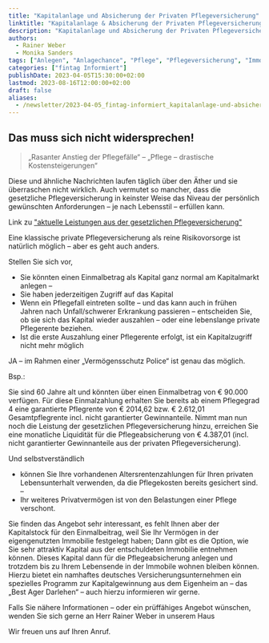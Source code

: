 ```yaml
---
title: "Kapitalanlage und Absicherung der Privaten Pflegeversicherung"
linktitle: "Kapitalanlage & Absicherung der Privaten Pflegeversicherung"
description: "Kapitalanlage und Absicherung der Privaten Pflegeversicherung? Das muss sich nicht widersprechen!"
authors:
  - Rainer Weber
  - Monika Sanders
tags: ["Anlegen", "Anlagechance", "Pflege", "Pflegeversicherung", "Immobilien"]
categories: ["fintag Informiert"]
publishDate: 2023-04-05T15:30:00+02:00
lastmod: 2023-08-16T12:00:00+02:00
draft: false
aliases:
  - /newsletter/2023-04-05_fintag-informiert_kapitalanlage-und-absicherung-der-privaten-pflegeversicherung/
---
```


## Das muss sich nicht widersprechen!

> „Rasanter Anstieg der Pflegefälle“ – „Pflege – drastische Kostensteigerungen“

Diese und ähnliche Nachrichten laufen täglich über den Äther und sie überraschen
nicht wirklich. Auch vermutet so mancher, dass die gesetzliche Pflegeversicherung in keinster
Weise das Niveau der persönlich gewünschten Anforderungen – je nach Lebensstil – erfüllen kann.

Link zu ["aktuelle Leistungen aus der gesetzlichen Pflegeversicherung"](/unterlagen/aktuelle_leistungen_aus_der_gesetzlichen_pflegeversicherung.png)

Eine klassische private Pflegeversicherung als reine Risikovorsorge ist natürlich möglich – aber
es geht auch anders.

Stellen Sie sich vor,

- Sie könnten einen Einmalbetrag als Kapital ganz normal am Kapitalmarkt anlegen –
- Sie haben jederzeitigen Zugriff auf das Kapital
- Wenn ein Pflegefall eintreten sollte – und das kann auch in frühen Jahren nach Unfall/schwerer
Erkrankung passieren – entscheiden Sie, ob sie sich das Kapital wieder auszahlen – oder eine
lebenslange private Pflegerente beziehen.
- Ist die erste Auszahlung einer Pflegerente erfolgt, ist ein Kapitalzugriff nicht mehr möglich

JA – im Rahmen einer „Vermögensschutz Police“ ist genau das möglich.

Bsp.:

Sie sind 60 Jahre alt und könnten über einen Einmalbetrag von € 90.000 verfügen. Für diese
Einmalzahlung erhalten Sie bereits ab einem Pflegegrad 4 eine garantierte Pflegrente von € 2014,62
bzw. € 2.612,01 Gesamtpflegrente incl. nicht garantierter Gewinnanteile. Nimmt man nun noch die
Leistung der gesetzlichen Pflegeversicherung hinzu, erreichen Sie eine monatliche Liquidität für
die Pflegeabsicherung von € 4.387,01 (incl. nicht garantierter Gewinnanteile aus der privaten
Pflegeversicherung).

Und selbstverständlich

- können Sie Ihre vorhandenen Altersrentenzahlungen für Ihren privaten Lebensunterhalt verwenden,
da die Pflegekosten bereits gesichert sind. –
- Ihr weiteres Privatvermögen ist von den Belastungen einer Pflege verschont.

Sie finden das Angebot sehr interessant, es fehlt Ihnen aber der Kapitalstock für den Einmalbeitrag,
weil Sie Ihr Vermögen in der eigengenutzten Immobilie festgelegt haben; Dann gibt es die Option,
wie Sie sehr attraktiv Kapital aus der entschuldeten Immobilie entnehmen können. Dieses Kapital
dann für die Pflegeabsicherung anlegen und trotzdem bis zu Ihrem Lebensende in der Immobile wohnen
bleiben können. Hierzu bietet ein namhaftes deutsches Versicherungsunternehmen ein spezielles Programm
zur Kapitalgewinnung aus dem Eigenheim an – das „Best Ager Darlehen“ – auch hierzu informieren wir gerne.

Falls Sie nähere Informationen – oder ein prüffähiges Angebot wünschen, wenden Sie sich gerne an
Herr Rainer Weber in unserem Haus

Wir freuen uns auf Ihren Anruf.

<ContactBox subject='fintag Newsletter "Kapitalanlage und Absicherung der Privaten Pflegeversicherung"' />

